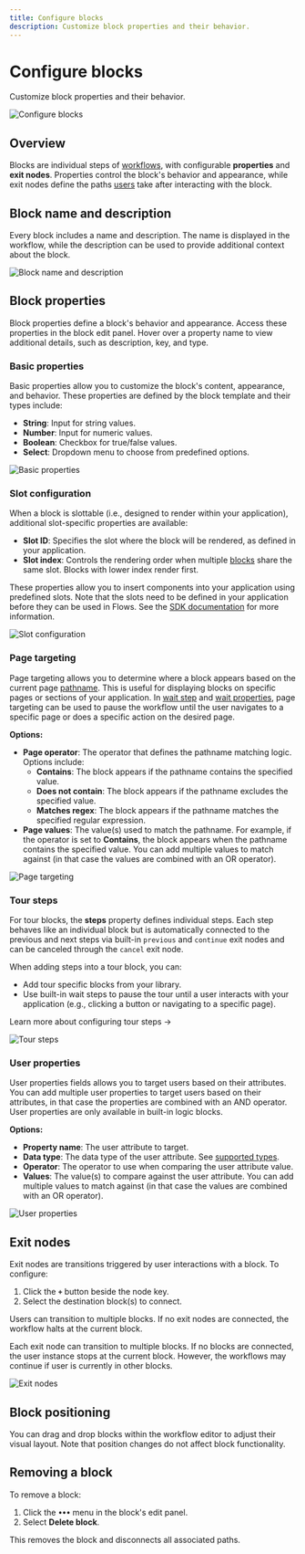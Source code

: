 ```yaml
---
title: Configure blocks
description: Customize block properties and their behavior.
---
```


# Configure blocks

Customize block properties and their behavior.

![Configure blocks](/workflows/configure-blocks.png)

## Overview

Blocks are individual steps of [workflows](/workflows), with configurable **properties** and **exit nodes**. Properties control the block's behavior and appearance, while exit nodes define the paths [users](/users) take after interacting with the block.

## Block name and description

Every block includes a name and description. The name is displayed in the workflow, while the description can be used to provide additional context about the block.

![Block name and description](/workflows/block-name.png)

## Block properties

Block properties define a block's behavior and appearance. Access these properties in the block edit panel. Hover over a property name to view additional details, such as description, key, and type.

### Basic properties

Basic properties allow you to customize the block's content, appearance, and behavior. These properties are defined by the block template and their types include:

- **String**: Input for string values.
- **Number**: Input for numeric values.
- **Boolean**: Checkbox for true/false values.
- **Select**: Dropdown menu to choose from predefined options.

![Basic properties](/workflows/basic-properties.png)

### Slot configuration

When a block is slottable (i.e., designed to render within your application), additional slot-specific properties are available:

- **Slot ID**: Specifies the slot where the block will be rendered, as defined in your application.
- **Slot index**: Controls the rendering order when multiple [blocks](/blocks/library) share the same slot. Blocks with lower index render first.

These properties allow you to insert components into your application using predefined slots. Note that the slots need to be defined in your application before they can be used in Flows. See the [SDK documentation](/sdk/react#flowsslot) for more information.

![Slot configuration](/workflows/slot-property.png)

### Page targeting

Page targeting allows you to determine where a block appears based on the current page [pathname](https://developer.mozilla.org/en-US/docs/Web/API/URL/pathname). This is useful for displaying blocks on specific pages or sections of your application. In [wait step](/tours/tour-steps#wait-step) and [wait properties](/workflows/properties#wait-property), page targeting can be used to pause the workflow until the user navigates to a specific page or does a specific action on the desired page.

**Options:**

- **Page operator**: The operator that defines the pathname matching logic. Options include:
  - **Contains**: The block appears if the pathname contains the specified value.
  - **Does not contain**: The block appears if the pathname excludes the specified value.
  - **Matches regex**: The block appears if the pathname matches the specified regular expression.
- **Page values**: The value(s) used to match the pathname. For example, if the operator is set to **Contains**, the block appears when the pathname contains the specified value. You can add multiple values to match against (in that case the values are combined with an OR operator).

![Page targeting](/workflows/page-targeting-property.png)

### Tour steps

For tour blocks, the **steps** property defines individual steps. Each step behaves like an individual block but is automatically connected to the previous and next steps via built-in `previous` and `continue` exit nodes and can be canceled through the `cancel` exit node.

When adding steps into a tour block, you can:

- Add tour specific blocks from your library.
- Use built-in wait steps to pause the tour until a user interacts with your application (e.g., clicking a button or navigating to a specific page).

<SectionLink href="/tours">Learn more about configuring tour steps →</SectionLink>

![Tour steps](/workflows/tour-steps.png)

### User properties

User properties fields allows you to target users based on their attributes. You can add multiple user properties to target users based on their attributes, in that case the properties are combined with an AND operator. User properties are only available in built-in logic blocks.

**Options:**

- **Property name**: The user attribute to target.
- **Data type**: The data type of the user attribute. See [supported types](/users/properties#property-types).
- **Operator**: The operator to use when comparing the user attribute value.
- **Values**: The value(s) to compare against the user attribute. You can add multiple values to match against (in that case the values are combined with an OR operator).

![User properties](/workflows/user-properties.png)

## Exit nodes

Exit nodes are transitions triggered by user interactions with a block. To configure:

1. Click the **`+`** button beside the node key.
2. Select the destination block(s) to connect.

Users can transition to multiple blocks. If no exit nodes are connected, the workflow halts at the current block.

Each exit node can transition to multiple blocks. If no blocks are connected, the user instance stops at the current block. However, the workflows may continue if user is currently in other blocks.

![Exit nodes](/workflows/exit-nodes.png)

## Block positioning

You can drag and drop blocks within the workflow editor to adjust their visual layout. Note that position changes do not affect block functionality.

## Removing a block

To remove a block:

1. Click the **`•••`** menu in the block's edit panel.
2. Select **Delete block**.

This removes the block and disconnects all associated paths.
